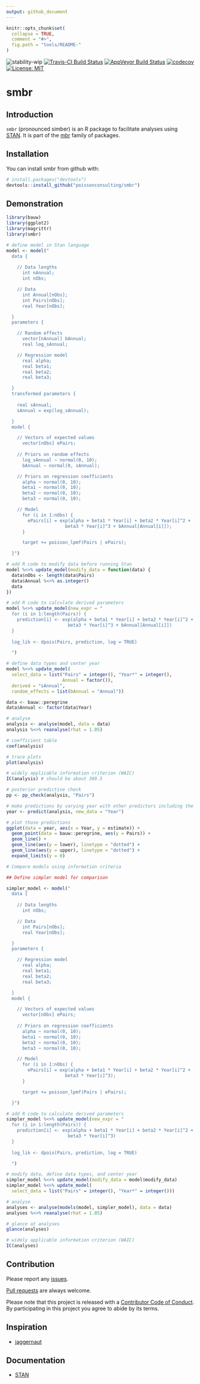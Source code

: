 ```yaml
---
output: github_document
---
```


<!-- README.md is generated from README.Rmd. Please edit that file -->

```r
knitr::opts_chunk$set(
  collapse = TRUE,
  comment = "#>",
  fig.path = "tools/README-"
)
```

![stability-wip](https://img.shields.io/badge/stability-work_in_progress-lightgrey.svg)
[![Travis-CI Build Status](https://travis-ci.org/poissonconsulting/smbr.svg?branch=master)](https://travis-ci.org/poissonconsulting/smbr)
[![AppVeyor Build Status](https://ci.appveyor.com/api/projects/status/github/poissonconsulting/smbr?branch=master&svg=true)](https://ci.appveyor.com/project/poissonconsulting/smbr)
[![codecov](https://codecov.io/gh/poissonconsulting/smbr/branch/master/graph/badge.svg)](https://codecov.io/gh/poissonconsulting/smbr)
[![License: MIT](https://img.shields.io/badge/License-MIT-blue.svg)](https://opensource.org/licenses/MIT)

# smbr

## Introduction

`smbr` (pronounced simber) is an R package to facilitate analyses using [STAN](http://mc-stan.org/about/).
It is part of the [mbr](https://github.com/poissonconsulting/mbr) family of packages.

## Installation

You can install smbr from github with:

```r
# install.packages("devtools")
devtools::install_github("poissonconsulting/smbr")
```

## Demonstration

```r
library(bauw)
library(ggplot2)
library(magrittr)
library(smbr)
```

```r
# define model in Stan language
model <- model("
  data {
    
    // Data lengths
      int nAnnual;
      int nObs;

    // Data
      int Annual[nObs];
      int Pairs[nObs];
      real Year[nObs];

  }
  parameters {

    // Random effects
      vector[nAnnual] bAnnual;
      real log_sAnnual;

    // Regression model
      real alpha;
      real beta1;
      real beta2;
      real beta3;

  }
  transformed parameters {
  
    real sAnnual;
    sAnnual = exp(log_sAnnual);

  }
  model {

    // Vectors of expected values
      vector[nObs] ePairs;
    
    // Priors on random effects
      log_sAnnual ~ normal(0, 10);
      bAnnual ~ normal(0, sAnnual);

    // Priors on regression coefficients
      alpha ~ normal(0, 10);
      beta1 ~ normal(0, 10);
      beta2 ~ normal(0, 10);
      beta3 ~ normal(0, 10);

    // Model
      for (i in 1:nObs) {
        ePairs[i] = exp(alpha + beta1 * Year[i] + beta2 * Year[i]^2 + 
                      beta3 * Year[i]^3 + bAnnual[Annual[i]]);
      }

      target += poisson_lpmf(Pairs | ePairs);

  }")

# add R code to modify data before running Stan
model %<>% update_model(modify_data = function(data) {
  data$nObs <- length(data$Pairs)
  data$Annual %<>% as.integer()
  data
})

# add R code to calculate derived parameters
model %<>% update_model(new_expr = "
  for (i in 1:length(Pairs)) {
    prediction[i] <- exp(alpha + beta1 * Year[i] + beta2 * Year[i]^2 + 
                       beta3 * Year[i]^3 + bAnnual[Annual[i]])
  }
  
  log_lik <- dpois(Pairs, prediction, log = TRUE)

  ")

# define data types and center year
model %<>% update_model(
  select_data = list("Pairs" = integer(), "Year*" = integer(), 
                     Annual = factor()),
  derived = "sAnnual",
  random_effects = list(bAnnual = "Annual"))

data <- bauw::peregrine
data$Annual <- factor(data$Year)

# analyse
analysis <- analyse(model, data = data)
analysis %<>% reanalyse(rhat = 1.05)

# coefficient table
coef(analysis)

# trace plots
plot(analysis)

# widely applicable information criterion (WAIC)
IC(analysis) # should be about 309.5

# posterior predictive check
pp <- pp_check(analysis, "Pairs")

```
```r
# make predictions by varying year with other predictors including the random effect of Annual held constant
year <- predict(analysis, new_data = "Year")

# plot those predictions
ggplot(data = year, aes(x = Year, y = estimate)) +
  geom_point(data = bauw::peregrine, aes(y = Pairs)) +
  geom_line() +
  geom_line(aes(y = lower), linetype = "dotted") +
  geom_line(aes(y = upper), linetype = "dotted") +
  expand_limits(y = 0)
```

```r

# Compare models using information criteria

## Define simpler model for comparison

simpler_model <- model("
  data {
    
    // Data lengths
      int nObs;

    // Data
      int Pairs[nObs];
      real Year[nObs];

  }
  parameters {

    // Regression model
      real alpha;
      real beta1;
      real beta2;
      real beta3;

  }
  model {

    // Vectors of expected values
      vector[nObs] ePairs;
    
    // Priors on regression coefficients
      alpha ~ normal(0, 10);
      beta1 ~ normal(0, 10);
      beta2 ~ normal(0, 10);
      beta3 ~ normal(0, 10);

    // Model
      for (i in 1:nObs) {
        ePairs[i] = exp(alpha + beta1 * Year[i] + beta2 * Year[i]^2 + 
                      beta3 * Year[i]^3);
      }

      target += poisson_lpmf(Pairs | ePairs);

  }")

# add R code to calculate derived parameters
simpler_model %<>% update_model(new_expr = "
  for (i in 1:length(Pairs)) {
    prediction[i] <- exp(alpha + beta1 * Year[i] + beta2 * Year[i]^2 + 
                       beta3 * Year[i]^3)
  }
  
  log_lik <- dpois(Pairs, prediction, log = TRUE)

  ")

# modify data, define data types, and center year
simpler_model %<>% update_model(modify_data = model$modify_data)
simpler_model %<>% update_model(
  select_data = list("Pairs" = integer(), "Year*" = integer()))

# analyse
analyses <- analyse(models(model, simpler_model), data = data)
analyses %<>% reanalyse(rhat = 1.05)

# glance at analyses
glance(analyses)

# widely applicable information criterion (WAIC)
IC(analyses)

```

## Contribution

Please report any [issues](https://github.com/poissonconsulting/smbr/issues).

[Pull requests](https://github.com/poissonconsulting/smbr/pulls) are always welcome.

Please note that this project is released with a [Contributor Code of Conduct](CONDUCT.md). By participating in this project you agree to abide by its terms.

## Inspiration

- [jaggernaut](https://github.com/poissonconsulting/jaggernaut)

## Documentation

- [STAN](http://mc-stan.org/users/documentation/)
